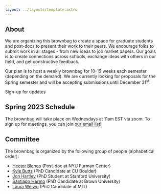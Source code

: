 ```yaml
---
layout: ../layouts/template.astro
---
```



<Splash />

## About

We are organizing this brownbag to create a space for graduate students and post-docs to present their work to their peers. We encourage folks to submit work in all stages - from new ideas to job market papers. Our goals is to create connections across schools, exchange ideas with others in our field, and get constructive feedback.


Our plan is to host a weekly brownbag for 10-15 weeks each semester (depending on the demand). We are currently looking for proposals for the Spring semester and will be accepting submissions until December 31<sup>st</sup>.

<LinkArrow href="http://eepurl.com/idlgwP">Sign-up for updates</LinkArrow>


## Spring 2023 Schedule

The brownbag will take place on Wednesdays at 11am EST via zoom. To sign up for meetings, you can join <a class='text-alice-500 underline' href="http://eepurl.com/idlgwP">our email list</a>! 

<WorkshopItem
  day = "2023-01-01"
  paper = "The Dynamic Allocation of Public Housing: Policy and Spillovers"
  paper_href = "https://kwokhao.io/papers/btoPaper-IO.pdf"
  presenter = "Kwok-Hao Lee"
  presenter_href = "https://kwokhao.io"
  coauthors = "Coauthored with <a class='text-alice-500 underline' href='https://aferdowsian.github.io/'>Andrew Ferdowsian</a> and <a class='text-alice-500 underline' href='https://lutheryap.github.io/'>Luther Yap</a>."
/>

<WorkshopItem
  day = "2023-01-01"
  paper = "The Emergence of Exclusionary Zoning Across American Cities"
  paper_href = "https://www.tom-cui.com/assets/pdfs/LotsEZ_Latest.pdf"
  presenter = "Tom Cui"
  presenter_href = "https://www.tom-cui.com"
/>

<WorkshopItem
  day = "2023-01-01"
  paper = "Urban Policy and Spatial Exposure to Environmental Risk"
  paper_href = "https://www.aospital.com/uploads/ospital_jmp.pdf"
  presenter = "Augusto Ospital"
  presenter_href = "https://www.aospital.com"
  coauthors = "Coauthored with ."
/>

<WorkshopItem
  day = "2023-01-01"
  paper = "The Effect of Short-Term Rentals on Local Consumption Amenities: Evidence from Madrid"
  paper_href = "https://papers.ssrn.com/sol3/papers.cfm?abstract_id=4000918"
  presenter = "Alberto Hidalgo"
  presenter_href = "https://www.albertohidalgo.org"
  coauthors = "Coauthored with <a class='text-alice-500 underline' href='https://riccaboni.weebly.com'>Massimo Riccaboni</a> and Francisco J. Velázques."
/>

<WorkshopItem
  day = "2023-01-01"
  paper = "The Changing Geography of American Poverty"
  presenter = "Michael Neubauer"
/>

<WorkshopItem
  day = "2023-01-01"
  paper = "On the other side of the creek: The persistence and evolution of colonial ethno-racial segregation"
  presenter = "Guillermo Woo-Mora"
  presenter_href = "https://woomora.github.io"
/>

<WorkshopItem
  day = "2023-01-01"
  paper = "Land Use Reform, Housing Markets, and Segregation: Evidence from Houston's 1998 Subdivision Reform"
  presenter = "Raheem Chaudhry"
  presenter_href = "https://raheemchaudhry.com"
/>

<WorkshopItem
  day = "2023-01-01"
  paper = "Cities, Amenities, and Spatial Equilibrium"
  presenter = "Matthew Easton"
  presenter_href = "https://www.matthew-easton.com"
/>

<WorkshopItem
  day = "2023-01-01"
  paper = "Touristification and incumbent residents: evidence from personal income tax records"
  presenter = "Jorge Ferreira"
/>

<WorkshopItem
  day = "2023-01-01"
  paper = "The (Express)Way to Segregation: Evidence from Chicago"
  presenter = "Sara Bagagli"
  presenter_href = "https://sarabagagli.github.io"
/>

<WorkshopItem
  day = "2023-01-01"
  paper = "Estimating demand for bike-shares with stockouts"
  paper_href = "https://drive.google.com/file/d/1nF33SvVhswqZ2oXBW_OrFSa0oKDo2rIP/view"
  presenter = "Natalie Yang"
  presenter_href = "https://sites.google.com/view/natalieyang/home"
/>

<WorkshopItem
  day = "2023-01-01"
  paper = "An equilibrium model of city with traffic-induced air pollution dispersion"
  paper_href = "https://papers.ssrn.com/sol3/papers.cfm?abstract_id=4287444"
  presenter = "Mohamed Bahlali"
  coauthors = "Coauthored with Quentin Petit."
/>

<WorkshopItem
  day = "2023-01-01"
  paper = "The Effects of Highways on Job Access, Segregation, and Intergenerational Mobility: Evidence from Historical Administrative Data"
  presenter = "Laura Weiwu"
/>

<WorkshopItem
  day = "2023-01-01"
  paper = "A Unified Framework for Dynamic Treatment Effect Estimation in Interactive Fixed Effect Models"
  paper_href = "https://drive.google.com/file/d/1bJ6uGWGwvxR5B_XfgMZuXavrx30MZf6y/view"
  presenter = "Kyle Butts"
  presenter_href = "https://kylebutts.com"
  coauthors = "Coauthored with <a class='text-alice-500 underline' href='https://sites.google.com/msu.edu/nicholasbrown'>Nicholas Brown</a>."
/>

<WorkshopItem
  day = "2023-01-01"
  paper = "The Unintended Effect of Transfers on Intimate Partner Violence: Lessons from Housing Lotteries in Argentina"
  presenter = "Bruno Cardinale Lagomarsino"
  presenter_href = "https://watson.brown.edu/gpd/portfolio/bruno-cardinale-lagomarsino/"
  coauthors = "Coauthored with Martín A. Rossi."
/>



## Committee

The brownbag is organized by the following group of people (alphabetical order):

- [Hector Blanco](https://hector-blanco.github.io) (Post-doc at NYU Furman Center)
- [Kyle Butts](https://kylebutts.com/) (PhD Candidate at CU Boulder)
- [Jon Hartley](http://www.jonathanhartley.net) (PhD Student at Stanford University)
- [Santiago Hermo](https://santiagohermo.github.io) (PhD Candidate at Brown University)
- [Laura Weiwu](https://twitter.com/laurayww?lang=en) (PhD Candidate at MIT)



